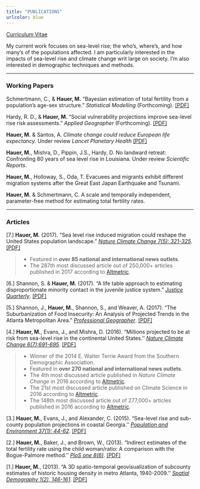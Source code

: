```yaml
---
title: "PUBLICATIONS"
urlcolor: blue
---
```


[Curriculum Vitae](./CV/Hauer_CV.pdf)


My current work focuses on sea-level rise; the who's, where's, and how many's of the populations affected. I am particularly interested in the impacts of sea-level rise and climate change writ large on society. I'm also interested in demographic techniques and methods.

----
 
### Working Papers

Schmertmann, C., & **Hauer, M.** "Bayesian estimation of total fertility from a population's age-sex structure." *Statistical Modelling* (Forthcoming). [[PDF]](https://osf.io/preprints/socarxiv/je59v/)

Hardy, R. D., & **Hauer, M.**  "Social vulnerability projections improve sea-level rise risk assessments." *Applied Geographer* (Forthcoming). [[PDF]](https://osf.io/preprints/socarxiv/pkr75/) 

**Hauer, M.** & Santos, A. *Climate change could reduce European life expectancy.* Under review *Lancet Planetary Health* [[PDF]](https://osf.io/preprints/socarxiv/ngtxr)

**Hauer, M.**, Mishra, D., Pippin, J.S., Hardy, D. No landward retreat: Confronting 80 years of sea level rise in Louisiana. Under review *Scientific Reports*.
    
**Hauer, M.**, Holloway, S., Oda, T. Evacuees and migrants exhibit different migration systems after the Great East Japan Earthquake and Tsunami.
    
**Hauer, M.** & Schmertmann, C. A scale and temporally independent, parameter-free method for estimating total fertility rates.

----

### Articles

[7.] **Hauer, M.** (2017). "Sea level rise induced migration could reshape the United States population landscape." [*Nature Climate Change  7(5): 321-325*](http://dx.doi.org/10.1038/nclimate3271). [[PDF]](./papers/2017-NCLIMHauerREDUCED.pdf)

>  * Featured in **over 85 national and international news outlets**.
>  * The 287th most discussed article out of 250,000+ articles published in 2017 according to [Altmetric](https://www.nature.com/articles/nclimate3271/metrics).

[6.] Shannon, S. & **Hauer, M.** (2017). "A life table approach to estimating disproportionate minority contact in the juvenile justice system." [*Justice Quarterly*](http://www.tandfonline.com/doi/full/10.1080/07418825.2017.1315163). [[PDF]](./papers/2017-JusticeQuarterlyShannonHauer.pdf)

[5.] Shannon, J., **Hauer, M.**, Shannon, S., and Weaver, A. (2017). "The Suburbanization of Food Insecurity: An Analysis of Projected     Trends in the Atlanta Metropolitan Area." [*Professional Geographer*](http://www.tandfonline.com/doi/full/10.1080/00330124.2017.1325751). [[PDF]](./papers/2017-ProGeographerShannonHauer.pdf)

[4.] **Hauer, M.**, Evans, J., and Mishra, D. (2016). "Millions projected to be at risk from sea-level rise in the continental United States.'' [*Nature Climate Change 6(7):691-695*](http://www.nature.com/nclimate/journal/v6/n7/full/nclimate2961.html). [[PDF]](./papers/2016-NCLIMHauer.pdf)

> * Winner of the 2014 E. Walter Terrie Award from the Southern Demographic Association.
> * Featured in **over 270 national and international news outlets**.
> * The 4th most discussed article published in *Nature Climate Change* in 2016 according to [Altmetric](https://twitter.com/NatureClimate/status/814862616770342912).
> * The 21st most discussed article published on Climate Science in 2016 according to [Altmetric](https://www.carbonbrief.org/analysis-climate-papers-featured-media-2016).
> * The 148th most discussed article out of 277,000+  articles published in 2016 according to [Altmetric](https://www.nature.com/nclimate/journal/v6/n7/nclimate2961/metrics).

[3.] **Hauer, M.**, Evans, J., and Alexander, C. (2015). "Sea-level rise and sub-county population projections in coastal Georgia.''  [*Population and Environment 37(1): 44-62*](http://link.springer.com/article/10.1007/s11111-015-0233-8). [[PDF]](./papers/2015-POENHauer.pdf)

[2.] **Hauer, M.**, Baker, J., and Brown, W., (2013). "Indirect estimates of the total fertility rate using the child                        woman/ratio: A comparison with the Bogue-Palmore method.'' [*PloS one 8(6)*](http://journals.plos.org/plosone/article?id=10.1371/journal.pone.0067226). [[PDF]](./papers/2013-PlosOneHauer.pdf)

[1.] **Hauer, M.**, (2013). "A 3D spatio-temporal geovisualization of subcounty estimates of historic housing density in metro Atlanta, 1940-2009.'' [*Spatial Demography 1(2), 146-161*](http://link.springer.com/article/10.1007/BF03354895). [[PDF]](./papers/2013-SpatDemHauer.pdf)





